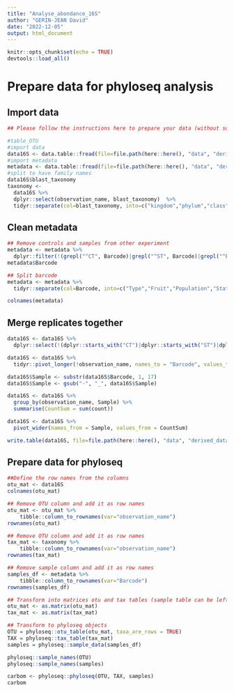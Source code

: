 ```yaml
---
title: "Analyse_abondance_16S"
author: "GERIN-JEAN David"
date: "2022-12-05"
output: html_document
---
```


```r
knitr::opts_chunk$set(echo = TRUE)
devtools::load_all()
```

# Prepare data for phyloseq analysis
## Import data
```r
## Please follow the instructions here to prepare your data (without subsetting samples or taxa): https://vaulot.github.io/tutorials/Phyloseq_tutorial.html#read-the-data-and-create-phyloseq-objects

#table_OTU
#import data
data16S <- data.table::fread(file=file.path(here::here(), "data", "derived_data", "2022_16S_JRLAT_cleaned_filtered_abundance_final.tsv"), sep="\t",header=TRUE)
#import metadata
metadata <- data.table::fread(file=file.path(here::here(), "data", "derived_data", "Metadata_final.tsv"), sep="\t",header=TRUE)
#split to have family names
data16S$blast_taxonomy
taxonomy <- 
  data16S %>%
  dplyr::select(observation_name, blast_taxonomy)  %>%
  tidyr::separate(col=blast_taxonomy, into=c("kingdom","phylum","class","order","family","genus","species"),  sep=";", remove=TRUE)
```

## Clean metadata
```r

## Remove controls and samples from other experiment
metadata <- metadata %>%
  dplyr::filter(!(grepl("^CT", Barcode)|grepl("^ST", Barcode)|grepl("^BL", Barcode)|grepl("^CH", Barcode)))
metadata$Barcode

## Split barcode
metadata <- metadata %>%
  tidyr::separate(col=Barcode, into=c("Type","Fruit","Population","Status","Number"),  sep="_", remove=FALSE)

colnames(metadata)
```
## Merge replicates together
```r

data16S <- data16S %>%
  dplyr::select(!(dplyr::starts_with("CT")|dplyr::starts_with("ST")|dplyr::starts_with("BL")|dplyr::starts_with("CH")|dplyr::starts_with("Undetermined")|dplyr::starts_with("observation_sum")|dplyr::starts_with("#comment")|dplyr::starts_with("rdp_tax_and_bootstrap")|dplyr::starts_with("seed_id")|dplyr::starts_with("seed_sequence")))

data16S <- data16S %>%
  tidyr::pivot_longer(!observation_name, names_to = "Barcode", values_to = "count")

data16S$Sample <- substr(data16S$Barcode, 1, 17)
data16S$Sample <- gsub("-", "_", data16S$Sample)

data16S <- data16S %>% 
  group_by(observation_name, Sample) %>% 
  summarise(CountSum = sum(count))

data16S <- data16S %>% 
  pivot_wider(names_from = Sample, values_from = CountSum)

write.table(data16S, file=file.path(here::here(), "data", "derived_data", "2022_16S_JRLAT_cleaned_filtered_abundance_final_perSample.tsv"), sep="\t", row.names=FALSE, col.names=TRUE, quote=FALSE)
```
## Prepare data for phyloseq
```r

##Define the row names from the columns
otu_mat <- data16S
colnames(otu_mat)

## Remove OTU column and add it as row names
otu_mat <- otu_mat %>%
    tibble::column_to_rownames(var="observation_name")
rownames(otu_mat)

## Remove OTU column and add it as row names
tax_mat <- taxonomy %>%
    tibble::column_to_rownames(var="observation_name")
rownames(tax_mat)

## Remove sample column and add it as row names
samples_df <- metadata %>%
    tibble::column_to_rownames(var="Barcode")
rownames(samples_df)

## Transform into matrices otu and tax tables (sample table can be left as data frame)
otu_mat <- as.matrix(otu_mat)
tax_mat <- as.matrix(tax_mat)

## Transform to phyloseq objects
OTU = phyloseq::otu_table(otu_mat, taxa_are_rows = TRUE)
TAX = phyloseq::tax_table(tax_mat)
samples = phyloseq::sample_data(samples_df)

phyloseq::sample_names(OTU)
phyloseq::sample_names(samples)

carbom <- phyloseq::phyloseq(OTU, TAX, samples)
carbom
```